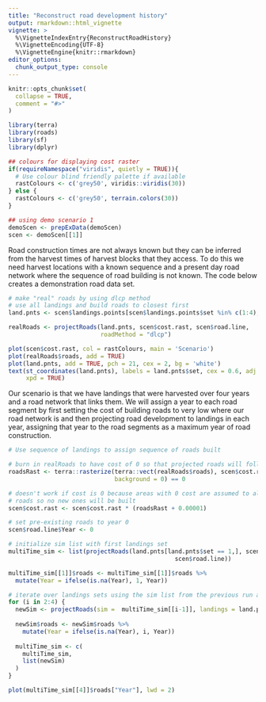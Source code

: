 ---
title: "Reconstruct road development history"
output: rmarkdown::html_vignette
vignette: >
  %\VignetteIndexEntry{ReconstructRoadHistory}
  %\VignetteEncoding{UTF-8}
  %\VignetteEngine{knitr::rmarkdown}
editor_options: 
  chunk_output_type: console
---

```{r, include = FALSE}
knitr::opts_chunk$set(
  collapse = TRUE,
  comment = "#>"
)
```

```{r setup}
library(terra)
library(roads)
library(sf)
library(dplyr)

## colours for displaying cost raster 
if(requireNamespace("viridis", quietly = TRUE)){
  # Use colour blind friendly palette if available
  rastColours <- c('grey50', viridis::viridis(30))
} else {
  rastColours <- c('grey50', terrain.colors(30))
}

## using demo scenario 1
demoScen <- prepExData(demoScen)
scen <- demoScen[[1]]


```

Road construction times are not always known but they can be inferred from the harvest times of harvest blocks that they access. To do this we need harvest locations with a known sequence and a present day road network where the sequence of road building is not known. The code below creates a demonstration road data set.


```{r fig.width=6,fig.height=5}
# make "real" roads by using dlcp method
# use all landings and build roads to closest first
land.pnts <- scen$landings.points[scen$landings.points$set %in% c(1:4),]

realRoads <- projectRoads(land.pnts, scen$cost.rast, scen$road.line,
                          roadMethod = "dlcp")

plot(scen$cost.rast, col = rastColours, main = 'Scenario')
plot(realRoads$roads, add = TRUE)
plot(land.pnts, add = TRUE, pch = 21, cex = 2, bg = 'white')
text(st_coordinates(land.pnts), labels = land.pnts$set, cex = 0.6, adj = c(0.5, 0.3),
     xpd = TRUE)
```


Our scenario is that we have landings that were harvested over four years and a road network that links them. We will assign a year to each road segment by first setting the cost of building roads to very low where our road network is and then projecting road development to landings in each year, assigning that year to the road segments as a maximum year of road construction. 


```{r fig.width=6,fig.height=5}

# Use sequence of landings to assign sequence of roads built

# burn in realRoads to have cost of 0 so that projected roads will follow them.
roadsRast <- terra::rasterize(terra::vect(realRoads$roads), scen$cost.rast, 
                              background = 0) == 0

# doesn't work if cost is 0 because areas with 0 cost are assumed to already be
# roads so no new ones will be built
scen$cost.rast <- scen$cost.rast * (roadsRast + 0.00001) 

# set pre-existing roads to year 0
scen$road.line$Year <- 0

# initialize sim list with first landings set 
multiTime_sim <- list(projectRoads(land.pnts[land.pnts$set == 1,], scen$cost.rast, 
                                               scen$road.line))

multiTime_sim[[1]]$roads <- multiTime_sim[[1]]$roads %>% 
  mutate(Year = ifelse(is.na(Year), 1, Year))

# iterate over landings sets using the sim list from the previous run as input
for (i in 2:4) {
  newSim <- projectRoads(sim =  multiTime_sim[[i-1]], landings = land.pnts[land.pnts$set == i,])
  
  newSim$roads <- newSim$roads %>% 
    mutate(Year = ifelse(is.na(Year), i, Year))
  
  multiTime_sim <- c(
    multiTime_sim,
    list(newSim)
  ) 
}

plot(multiTime_sim[[4]]$roads["Year"], lwd = 2)

```

